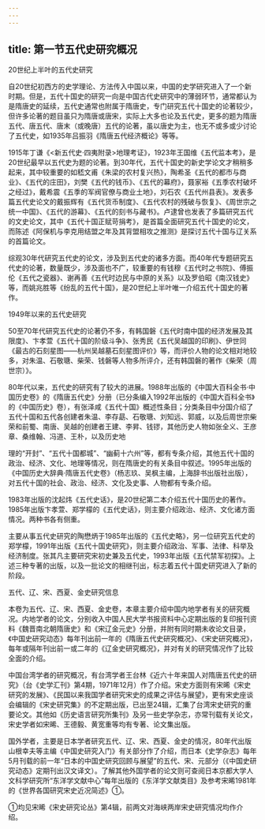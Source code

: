 ```yaml
---
---
---
```

title: 第一节五代史研究概况
---



20世纪上半叶的五代史研究

自20世纪初西方的史学理论、方法传入中国以来，中国的史学研究进入了一个新时期。但是，五代十国史的研究一向是中国古代史研究中的薄弱环节，通常都认为是隋唐史的延续，五代史通常也附属于隋唐史，专门研究五代十国史的论著较少，但许多论著的题目虽只为隋唐或唐宋，实际上大多也论及五代史，更多的题为隋唐五代、唐五代、唐末（或晚唐）五代的论著，虽以唐史为主，也无不或多或少讨论了五代史，如1935年吕振羽《隋唐五代经济概论》等等。

1915年丁谦《<新五代史·四夷附录>地理考证》，1923年王国维《五代监本考》，是20世纪最早以五代史为题的论著。到30年代，五代十国史的新史学论文才稍稍多起来，其中较重要的如嵇文甫《朱梁的农村复兴热》，陶希圣《五代的都市与商业》、《五代的庄田》，刘樊《五代的钱币》、《五代的幕府》，聂家裕《五季农村破坏之经过》，戴希震《五季的军阀官僚与商业土地》，刘石农《五代州县表》。发表多篇五代史论文的戴振辉有《五代货币制度》、《五代农村的残破与恢复》、《周世宗之统一中国》、《五代的游幕》、《五代的刻书与藏书》。卢逮曾也发表了多篇研究五代的文史论文，其中《五代十国正赋苛捐考》，是首篇全面研究五代十国史的论文，而陈述《阿保机与李克用结盟之年及其背盟相攻之推测》是探讨五代十国与辽关系的首篇论文。

综观30年代研究五代史的论文，涉及到五代史的诸多方面。而40年代专题研究五代史的论著，数量既少，涉及面也不广，较重要的有钱穆《五代时之书院》、傅振伦《五代之瓷器》、谢再善《五代时边民与中原的关系》以及罗伯昭《南汉钱史》等，而姚兆胜等《纷乱的五代十国》，是20世纪上半叶唯一介绍五代十国史的著作。

1949年以来的五代史研究

50至70年代研究五代史的论著仍不多，有韩国磐《五代时南中国的经济发展及其限度》、卞孝萱《五代十国的阶级斗争》、张秀民《五代吴越国的印刷》、伊世同《最古的石刻星图——杭州吴越墓石刻星图评价》等，而评价人物的论文相对地较多，对朱温、石敬瑭、柴荣、钱磐等人物多所评介，还有韩国磐的著作《柴荣（周世宗）》。

80年代以来，五代史的研究有了较大的进展。1988年出版的《中国大百科全书·中国历史卷》的《隋唐五代史》分册（已分条编入1992年出版的《中国大百科全书》的《中国历史》卷），有张泽咸《五代十国》概述性条目；分类条目中分国介绍了五代十国和五代各创建者朱温、李存勗、石敬瑭、刘知远、郭威，以及后周世宗柴荣和前蜀、南唐、吴越的创建者王建、李昇、钱镠，其他历史人物如张全义、王彦章、桑维翰、冯道、王朴，以及历史地

理的“开封”、“五代十国都城”、“幽蓟十六州”等，都有专条介绍，其他五代十国的政治、经济、文化、地理等情况，则在隋唐史的有关条目中叙述。1995年出版的《中国历史大辞典·隋唐五代史卷》（杨志玖、吴枫主编，上海辞书出版社出版），对五代十国的社会、政治、经济、文化及史事、人物都有专条介绍。

1983年出版的沈起炜《五代史话》，是20世纪第二本介绍五代十国历史的著作。1985年出版卞孝萱、郑学檬的《五代史话》，则主要介绍政治、经济、文化诸方面情况。两种书各有侧重。

主要从事五代史研究的陶懋炳于1985年出版的《五代史略》，另一位研究五代史的郑学檬，1991年出版《五代十国史研究》，则主要介绍政治、军事、法律、科举及经济制度。张其凡主要研究宋初史兼及五代史，1993年出版《五代禁军初探》。上述三种专著的出版，以及一批论文的相继刊出，标志着五代十国史研究进入了新的阶段。

五代、辽、宋、西夏、金史研究信息

本卷为五代、辽、宋、西夏、金史卷，本章主要介绍中国内地学者有关的研究概况。内地学者的论文，分别收入中国人民大学书报资料中心定期出版的复印报刊资料《魏晋南北朝隋唐史》和《宋辽金元史》分册，并附有同时期未收论文目录，《中国史研究动态》每年刊出前一年的《隋唐五代史研究概况》、《宋史研究概况》，每年或隔年刊出前一或二年的《辽金史研究概况》，并对有关的研究情况作了比较全面的介绍。

中国台湾学者的研究概况，有台湾学者王台林《近六十年来国人对隋唐五代史的研究》（台《史学汇刊》第4期，1971年12月）作了介绍。宋史方面则有宋晞《宋史研究的发展》、《民国以来我国学者研究宋史的成果之评估与展望》，更有宋史座谈会编辑的《宋史研究集》的不定期出版，已出至24辑，汇集了台湾宋史研究的重要论文。其他如《历史语言研究所集刊》及另一些史学杂志，亦常刊载有关论文，宋史学者如宋晞、王德毅、黄宽重等均有专著、论文集出版。

国外学者，主要是日本学者研究五代、辽、宋、西夏、金史的情况，80年代出版山根幸夫等主编《中国史研究入门》有关部分作了介绍，而日本《史学杂志》每年5月刊载的前一年“日本的中国史研究回顾与展望”的五代、宋、元部分（《中国史研究动态》定期刊出汉文译文）。了解其他外国学者的论文则可查阅日本京都大学人文科学研究所“东洋学文献中心”每年出版的《东洋学文献类目》及参考宋晞1981年的《世界各国研究宋史近况简述》①。

①均见宋晞《宋史研究论丛》第4辑，前两文对海峡两岸宋史研究情况均作介绍。